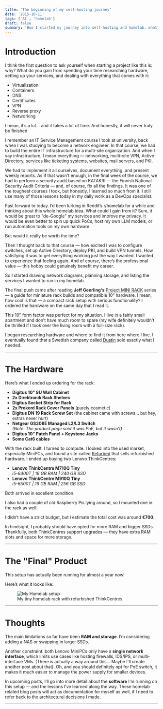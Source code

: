 ```yaml
---
title: 'The beginning of my self-hosting journey'
date: '2015-10-11'
tags: ['AI', 'homelab']
draft: false
summary: 'How I started my journey into self-hosting and homelab, what hardware I used, and what I learned along the way.'
---
```


# Introduction

I think the first question to ask yourself when starting a project like this is: why? What do you gain from spending your time researching hardware, setting up your services, and dealing with everything that comes with it:

- Virtualization
- Containers
- DNS
- Certificates
- VPN
- Reverse proxy
- Networking

I mean, it’s a lot... and it takes a lot of time. And honestly, it will never truly be finished.

I remember an IT Service Management course I took at university, back when I was studying to become a network engineer. In that course, we had to build the entire IT infrastructure for a multi-site organization. And when I say infrastructure, I mean everything — networking, multi-site VPN, Active Directory, services like ticketing systems, websites, mail servers, and PKI.

We had to implement it all ourselves, document everything, and present weekly reports. As if that wasn't enough, in the final week of the course, we had to perform a security audit based on KATAKRI — the Finnish National Security Audit Criteria — and, of course, fix all the findings. It was one of the toughest courses I took, but honestly, I learned so much from it. I still use many of those lessons today in my daily work as a DevOps specialist.

Fast forward to today. I’d been lurking in Reddit’s r/homelab for a while and thinking about this whole homelab idea. What could I gain from it? Sure, it would be great to "de-Google" my services and improve my privacy. It would be even better to spin up quick PoCs, host my own LLM models, or run automation tools on my own hardware.

But would it really be worth the time?

Then I thought back to that course — how excited I was to configure switches, set up Active Directory, deploy PKI, and build VPN tunnels. How satisfying it was to get everything working just the way I wanted. I wanted to experience that feeling again. And of course, there’s the professional value — this hobby could genuinely benefit my career.

So I started drawing network diagrams, planning storage, and listing the services I wanted to run in my homelab.

The final push came after reading **Jeff Geerling's** [Project MINI RACK](https://mini-rack.jeffgeerling.com/) series — a guide for miniature rack builds and compatible 10” hardware. I mean, how cool is that — a compact rack setup with serious functionality? I ordered the hardware on the same day that I read it.

This 10” form factor was perfect for my situation. I live in a fairly small apartment and don’t have much room to spare (my wife definitely wouldn't be thrilled if I took over the living room with a full-size rack).

I began researching hardware and where to find it from here where I live. I eventually found that a Swedish company called [Dustin](https://www.dustin.fi/) sold exactly what I needed.

---

# The Hardware

Here’s what I ended up ordering for the rack:

- **Digitus 10" 9U Wall Cabinet**
- **2x Direktronik Rack Shelves**
- **Digitus Socket Strip for Rack**
- **2x Prokord Rack Cover Panels** (purely cosmetic)
- **Digitus DN 19 Rack Screw Set** (the cabinet came with screws... but hey, extras never hurt)
- **Netgear GS308E Managed L2/L3 Switch**  
  _(Note: The product page said it was PoE, but it wasn’t)_
- **Digitus 10" Patch Panel + Keystone Jacks**
- **Some Cat6 cables**

With the rack built, I turned to compute. I looked into the used market, especially MiniPCs, and found a site called [Refurbed](https://www.refurbed.fi/) that sells refurbished hardware. I ended up buying two Lenovo ThinkCentres:

- **Lenovo ThinkCentre M710Q Tiny**  
  *i5-6400T | 16 GB RAM | 240 GB SSD*
- **Lenovo ThinkCentre M910Q Tiny**  
  *i5-6500T | 16 GB RAM | 256 GB SSD*

Both arrived in excellent condition.

I also had a couple of old Raspberry Pis lying around, so I mounted one in the rack as well.

I didn’t have a strict budget, but I estimate the total cost was around **€700**.

In hindsight, I probably should have opted for more RAM and bigger SSDs. Thankfully, both ThinkCentres support upgrades — they have extra RAM slots and space for more storage.

---

# The "Final" Product

This setup has actually been running for almost a year now!

Here’s what it looks like:

<figure className="my-8 text-center">
  <img
    src="/static/images/homelab_setup.jpg"
    alt="My Homelab setup"
    className="mx-auto mt-6 rounded-xl shadow-xl border border-gray-300 dark:border-gray-700"
  />
  <figcaption className="mt-2 text-sm text-gray-500 dark:text-gray-400">
    My tiny homelab rack with refurbished ThinkCentres
  </figcaption>
</figure>

---

# Thoughts

The main limitations so far have been **RAM and storage**. I’m considering adding a NAS or swapping in larger SSDs.

Another constraint: both Lenovo MiniPCs only have a **single network interface**, which limits use cases like hosting firewalls, IDS/IPS, or multi-interface VMs. (There is actually a way around this... Maybe I'll create another post about that). Oh, and you should definitely opt for PoE switch, it makes it much easier to manage the power supply for smaller devices.

In upcoming posts, I’ll go into more detail about the **software** I'm running on this setup — and the lessons I’ve learned along the way. These homelab related blog posts will act as documentation for myself as well, if I need to refer back to the architectural decisions I made.

---